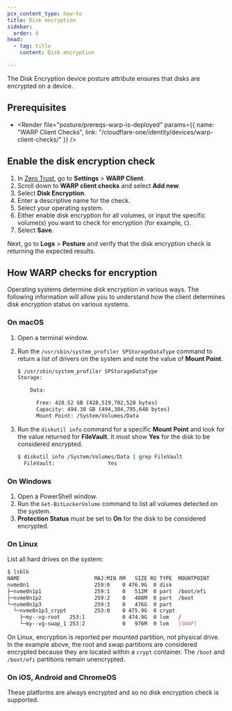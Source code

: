 ```yaml
---
pcx_content_type: how-to
title: Disk encryption
sidebar:
  order: 4
head:
  - tag: title
    content: Disk encryption

---
```



The Disk Encryption device posture attribute ensures that disks are encrypted on a device.

## Prerequisites

* <Render file="posture/prereqs-warp-is-deployed" params={{ name: "WARP Client Checks", link: "/cloudflare-one/identity/devices/warp-client-checks/" }} />

## Enable the disk encryption check

1. In [Zero Trust](https://one.dash.cloudflare.com), go to **Settings** > **WARP Client**.
2. Scroll down to **WARP client checks** and select **Add new**.
3. Select **Disk Encryption**.
4. Enter a descriptive name for the check.
5. Select your operating system.
6. Either enable disk encryption for all volumes, or input the specific volume(s) you want to check for encryption (for example, `C`).
7. Select **Save**.

Next, go to **Logs** > **Posture** and verify that the disk encryption check is returning the expected results.

## How WARP checks for encryption

Operating systems determine disk encryption in various ways. The following information will allow you to understand how the client determines disk encryption status on various systems.

### On macOS

1. Open a terminal window.

2. Run the `/usr/sbin/system_profiler SPStorageDataType` command to return a list of drivers on the system and note the value of **Mount Point**.

   ```sh
   $ /usr/sbin/system_profiler SPStorageDataType
   Storage:

       Data:

         Free: 428.52 GB (428,519,702,528 bytes)
         Capacity: 494.38 GB (494,384,795,648 bytes)
         Mount Point: /System/Volumes/Data
   ```

3. Run the `diskutil info` command for a specific **Mount Point** and look for the value returned for **FileVault**. It must show **Yes** for the disk to be considered encrypted.

   ```sh
   $ diskutil info /System/Volumes/Data | grep FileVault
     FileVault:                 Yes
   ```

### On Windows

1. Open a PowerShell window.
2. Run the `Get-BitLockerVolume` command to list all volumes detected on the system.
3. **Protection Status** must be set to **On** for the disk to be considered encrypted.

### On Linux

List all hard drives on the system:

```sh
$ lsblk
NAME                        MAJ:MIN RM   SIZE RO TYPE  MOUNTPOINT
nvme0n1                     259:0    0 476.9G  0 disk  
├─nvme0n1p1                 259:1    0   512M  0 part  /boot/efi
├─nvme0n1p2                 259:2    0   488M  0 part  /boot
└─nvme0n1p3                 259:3    0   476G  0 part  
  └─nvme0n1p3_crypt         253:0    0 475.9G  0 crypt 
    ├─my--vg-root   253:1            0 474.9G  0 lvm   /
    └─my--vg-swap_1 253:2            0   976M  0 lvm   [SWAP]
```

On Linux, encryption is reported per mounted partition, not physical drive. In the example above, the root and swap partitions are considered encrypted because they are located within a `crypt` container. The `/boot` and `/boot/efi` partitions remain unencrypted.

### On iOS, Android and ChromeOS

These platforms are always encrypted and so no disk encryption check is supported.
